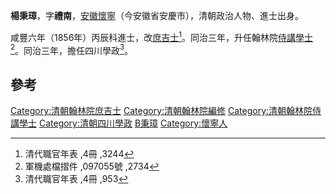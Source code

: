 '''楊秉璋'''，字'''禮南'''，[[安徽|安徽]][[懷寧|懷寧]]（今安徽省安慶市），清朝政治人物、進士出身。

咸豐六年（1856年）丙辰科進士，改[[庶吉士|庶吉士]]<ref>清代職官年表 ,4冊 ,3244</ref>。同治三年，升任翰林院[[侍講學士|侍講學士]]<ref>軍機處檔摺件 ,097055號 ,2734</ref>。同治三年，擔任四川學政<ref>清代職官年表 ,4冊 ,953</ref>。

==參考==
{{reflist}}
{{清朝人物小作品}}
{{咸豐六年丙辰科殿試金榜}}
{{DEFAULTSORT:Yang楊}}
[[Category:清朝翰林院庶吉士|Category:清朝翰林院庶吉士]]
[[Category:清朝翰林院編修|Category:清朝翰林院編修]]
[[Category:清朝翰林院侍講學士|Category:清朝翰林院侍講學士]]
[[Category:清朝四川學政|Category:清朝四川學政]]
[[Category:楊姓|B秉璋]]
[[Category:懷寧人|Category:懷寧人]]
